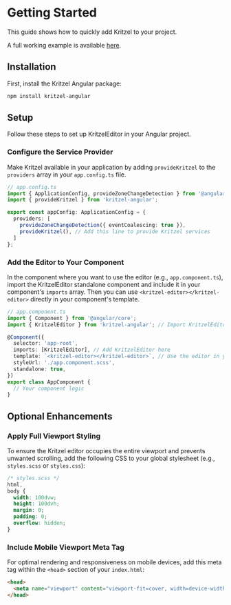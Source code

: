 # Getting Started

This guide shows how to quickly add Kritzel to your project.

A full working example is available [here](https://stackblitz.com/edit/stackblitz-starters-nm55mqy6?file=src%2Fmain.ts).

## Installation

First, install the Kritzel Angular package:

```bash
npm install kritzel-angular
```


## Setup

Follow these steps to set up KritzelEditor in your Angular project.

### Configure the Service Provider

Make Kritzel available in your application by adding `provideKritzel` to the `providers` array in your `app.config.ts` file.

```typescript
// app.config.ts
import { ApplicationConfig, provideZoneChangeDetection } from '@angular/core';
import { provideKritzel } from 'kritzel-angular';

export const appConfig: ApplicationConfig = {
  providers: [
    provideZoneChangeDetection({ eventCoalescing: true }),
    provideKritzel(), // Add this line to provide Kritzel services
  ]
};
```

### Add the Editor to Your Component

In the component where you want to use the editor (e.g., `app.component.ts`), import the KritzelEditor standalone component and include it in your component's `imports` array.
Then you can use `<kritzel-editor></kritzel-editor>` directly in your component's template.

```typescript
// app.component.ts
import { Component } from '@angular/core';
import { KritzelEditor } from 'kritzel-angular'; // Import KritzelEditor

@Component({
  selector: 'app-root',
  imports: [KritzelEditor], // Add KritzelEditor here
  template: `<kritzel-editor></kritzel-editor>`, // Use the editor in your template
  styleUrl: './app.component.scss',
  standalone: true,
})
export class AppComponent {
  // Your component logic
}
```


## Optional Enhancements

### Apply Full Viewport Styling

To ensure the Kritzel editor occupies the entire viewport and prevents unwanted scrolling, add the following CSS to your global stylesheet (e.g., `styles.scss` or `styles.css`):

```css
/* styles.scss */
html,
body {
  width: 100dvw;
  height: 100dvh;
  margin: 0;
  padding: 0;
  overflow: hidden;
}
```

### Include Mobile Viewport Meta Tag

For optimal rendering and responsiveness on mobile devices, add this meta tag within the `<head>` section of your `index.html`:

```html
<head>
  <meta name="viewport" content="viewport-fit=cover, width=device-width, initial-scale=1.0, user-scalable=no, maximum-scale=1.0, minimum-scale=1.0, interactive-widget=resizes-content" />
</head>
```